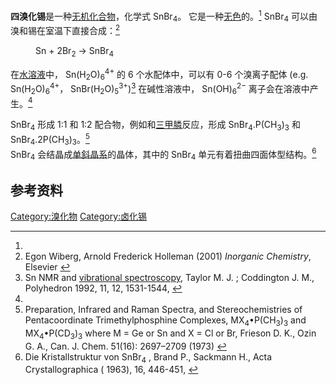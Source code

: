 {{chembox
| Verifiedfields = changed
| Watchedfields = changed
| verifiedrevid = 426876864
| ImageFile = SnBr4a1.svg
| ImageSize = 150px
| IUPACName = tetrabromostannate
| OtherNames = 溴化高锡
|Section1={{Chembox Identifiers
| CASNo_Ref = {{cascite|correct|CAS}}
| CASNo = 7789-67-5
| CASNo_Comment = 无水
| CASNo2 = 2422158-82-3

| CASNo2_Ref = {{cascite|correct|CAS}}
| CASNo2_Comment = 五水
| UNII_Ref = {{fdacite|correct|FDA}}
| UNII = 23C21BW281
| PubChem = 24616
| SMILES = Br[Sn](Br)(Br)Br
| EINECS = 232-184-5
| ChemSpiderID_Ref = {{chemspidercite|changed|chemspider}}
| ChemSpiderID = 23018
| InChI = 1/4BrH.Sn/h4*1H;/q;;;;+4/p-4
| InChIKey = LTSUHJWLSNQKIP-XBHQNQODAB
| StdInChI_Ref = {{stdinchicite|changed|chemspider}}
| StdInChI = 1S/4BrH.Sn/h4*1H;/q;;;;+4/p-4
| StdInChIKey_Ref = {{stdinchicite|changed|chemspider}}
| StdInChIKey = LTSUHJWLSNQKIP-UHFFFAOYSA-J
}}
|Section2={{Chembox Properties
| Formula = SnBr<sub>4</sub>
| MolarMass = 438.33 g/mol
| Appearance = 无色固体 <ref name = "Greenwood">{{Greenwood&Earnshaw}}</ref> 
| Density = 3.340 g/cm<sup>3</sup> (at 35 °C)<ref name = "Greenwood"/>
| MeltingPt = 31 °C（304 K）<ref name = "Greenwood"/>
| BoilingPt = 205 °C（478 K）<ref name = "Greenwood"/>
| Solubility = 可溶
| MagSus = −149.0·10<sup>−6</sup> cm<sup>3</sup>/mol}}
|Section3={{Chembox Hazards
| MainHazards = 
| FlashPt = 
| AutoignitionPt = 
 }}
}}

'''四溴化锡'''是一种[[无机化合物|无机化合物]]，化学式 SnBr<sub>4</sub>。 它是一种[[无色|无色]]的{{le|低熔点金属|Low melting point metal|低熔点固体}}。<ref name = "Greenwood"/> 
SnBr<sub>4</sub> 可以由溴和锡在室温下直接合成：<ref name = "Wiberg&Holleman">Egon Wiberg, Arnold Frederick Holleman (2001) ''Inorganic Chemistry'', Elsevier {{ISBN|0-12-352651-5}}</ref>
:Sn + 2Br<sub>2</sub> → SnBr<sub>4</sub>

在[[水溶液|水溶液]]中， Sn(H<sub>2</sub>O)<sub>6</sub><sup>4+</sup> 的 6 个水配体中，可以有 0-6 个溴离子配体 (e.g. Sn(H<sub>2</sub>O)<sub>6</sub><sup>4+</sup>， SnBr(H<sub>2</sub>O)<sub>5</sub><sup>3+</sup>)<ref name = "Taylor">Sn NMR and [[vibrational_spectroscopy|vibrational spectroscopy]], Taylor M. J. ; Coddington J. M., Polyhedron    1992, 11, 12, 1531-1544, {{doi|10.1016/S0277-5387(00)83148-4}}</ref> 在碱性溶液中， Sn(OH)<sub>6</sub><sup>2−</sup> 离子会在溶液中产生。<ref name = "Taylor"/>

SnBr<sub>4</sub> 形成 1:1 和 1:2 配合物，例如和[[三甲膦|三甲膦]]反应，形成 SnBr<sub>4</sub>.P(CH<sub>3</sub>)<sub>3</sub> 和 SnBr<sub>4</sub>.2P(CH<sub>3</sub>)<sub>3</sub>。<ref>Preparation, Infrared and Raman Spectra, and Stereochemistries of Pentacoordinate Trimethylphosphine Complexes, MX<sub>4</sub>•P(CH<sub>3</sub>)<sub>3</sub> and MX<sub>4</sub>•P(CD<sub>3</sub>)<sub>3</sub> where M = Ge or Sn and X = Cl or Br,  Frieson D. K., Ozin G. A., Can. J. Chem. 51(16): 2697–2709 (1973)  {{doi|10.1139/v73-406}}</ref><br />
SnBr<sub>4</sub> 会结晶成[[单斜晶系|单斜晶系]]的晶体，其中的 SnBr<sub>4</sub> 单元有着扭曲四面体型结构。<ref>Die Kristallstruktur von SnBr<sub>4</sub> , Brand P., Sackmann H., Acta Crystallographica  ( 1963),  16,  446-451, {{doi|10.1107/S0365110X63001250}}</ref>

==参考资料==
{{reflist}}

{{锡化合物}}

{{DEFAULTSORT:Tin(Iv) Bromide}}
[[Category:溴化物|Category:溴化物]]
[[Category:卤化锡|Category:卤化锡]]